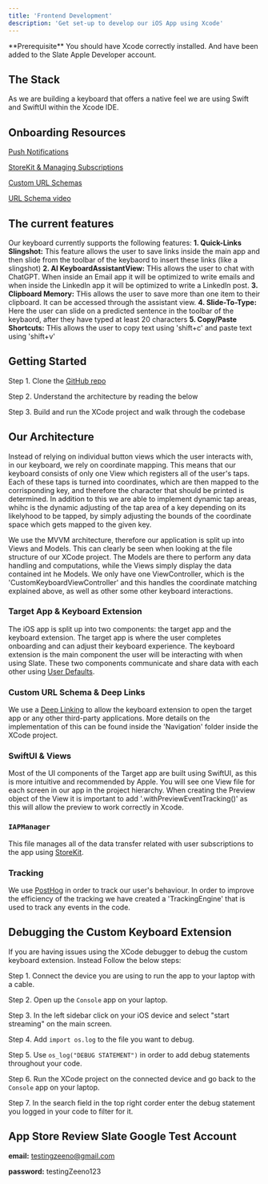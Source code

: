 ```yaml
---
title: 'Frontend Development'
description: 'Get set-up to develop our iOS App using Xcode'
---
```


<Info>
  **Prerequisite** You should have Xcode correctly installed. And have been added to the Slate Apple Developer account.
</Info>

## The Stack

As we are building a keyboard that offers a native feel we are using Swift and SwiftUI within the Xcode IDE.

## Onboarding Resources

[Push Notifications](https://developer.apple.com/documentation/foundation/notificationcenter)  

[StoreKit & Managing Subscriptions](https://developer.apple.com/documentation/storekit/in-app_purchase/)  

[Custom URL Schemas](https://developer.apple.com/documentation/xcode/defining-a-custom-url-scheme-for-your-app)  

[URL Schema video](https://www.youtube.com/watch?v=kJjTkxNy0RU&ab_channel=SwiftTutorials)

## The current features
Our keyboard currently supports the following features:
**1. Quick-Links Slingshot:** This feature allows the user to save links inside the main app and then slide from the toolbar of the keybaord to insert these links (like a slingshot)
**2. AI KeyboardAssistantView:** THis allows the user to chat with ChatGPT. When inside an Email app it will be optimized to write emails and when inside the LinkedIn app it will
be optimized to write a LinkedIn post.
**3. Clipboard Memory:** THis allows the user to save more than one item to their clipboard. It can be accessed through the assistant view.
**4. Slide-To-Type:** Here the user can slide on a predicted sentence in the toolbar of the keybaord, after they have typed at least 20 characters
**5. Copy/Paste Shortcuts:** THis allows the user to copy text using 'shift+c' and paste text using 'shift+v'

## Getting Started
Step 1. Clone the [GitHub repo](https://github.com/slate-labs/slate-keyboard)

Step 2. Understand the architecture by reading the below

Step 3. Build and run the XCode project and walk through the codebase 

## Our Architecture

Instead of relying on individual button views which the user interacts with, in our keyboard, we rely on coordinate mapping. This means that our keyboard consists of only one View
which registers all of the user's taps. Each of these taps is turned into coordinates, which are then mapped to the corrisponding key, and therefore the character that should be printed
is determined. In addition to this we are able to implement dynamic tap areas, whihc is the dynamic adjusting of the tap area of a key depending on its likelyhood to be tapped, by simply
adjusting the bounds of the coordinate space which gets mapped to the given key.

We use the MVVM architecture, therefore our application is split up into Views and Models. This can clearly be seen when looking at the file structure of our XCode project.
The Models are there to perform any data handling and computations, while the Views simply display the data contained int he Models. We only have one ViewController, which is the 
'CustomKeyboardViewController' and this handles the coordinate matching explained above, as well as other some other keyboard interactions.

### Target App & Keyboard Extension
The iOS app is split up into two components: the target app and the keyboard extension.
 The target app is where the user completes onboarding and can adjust their keyboard experience. The keyboard extension is the main component the user will be interacting with when using Slate.
 These two components communicate and share data with each other using [User Defaults](https://developer.apple.com/documentation/foundation/userdefaults).

### Custom URL Schema & Deep Links
We use a [Deep Linking](https://developer.apple.com/documentation/xcode/defining-a-custom-url-scheme-for-your-app) to allow the keyboard extension to open the target app or any other third-party applications.
More details on the implementation of this can be found inside the 'Navigation' folder inside the XCode project.

### SwiftUI & Views
Most of the UI components of the Target app are built using SwiftUI, as this is more intuitive and recommended by Apple. You will see one View file for each screen in our app in the project hierarchy. When creating the
Preview object of the View it is important to add '.withPreviewEventTracking()' as this will allow the preview to work correctly in Xcode.

### `IAPManager`
This file manages all of the data transfer related with user subscriptions to the app using [StoreKit](https://developer.apple.com/documentation/storekit/in-app_purchase/).

### Tracking
We use [PostHog](https://posthog.com/) in order to track our user's behaviour. In order to improve the efficiency of the tracking we have created a 'TrackingEngine' that is
used to track any events in the code.

## Debugging the Custom Keyboard Extension

If you are having issues using the XCode debugger to debug the custom keyboard extension. Instead Follow the below steps:

Step 1. Connect the device you are using to run the app to your laptop with a cable.

Step 2. Open up the `Console` app on your laptop.

Step 3. In the left sidebar click on your iOS device and select "start streaming" on the main screen.

Step 4. Add `import os.log` to the file you want to debug.

Step 5. Use `os_log("DEBUG STATEMENT")` in order to add debug statements throughout your code.

Step 6. Run the XCode project on the connected device and go back to the `Console` app on your laptop.

Step 7. In the search field in the top right corder enter the debug statement you logged in your code to filter for it.

## App Store Review Slate Google Test Account

**email:** [testingzeeno@gmail.com](mailto:testingzeeno@gmail.com)

**password:** testingZeeno123

